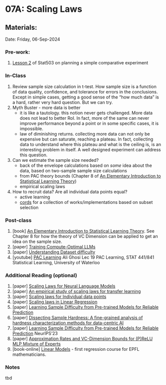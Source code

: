 # 07A: Scaling Laws {.unnumbered}

## Materials:
Date: Friday, 06-Sep-2024

### Pre-work:
1. [Lesson 2](https://online.stat.psu.edu/stat503/lesson/2) of Stat503 on planning a simple comparative experiment

### In-Class
1. Review sample size calculation in t-test. How sample size is a function of  data quality, confidence, and tolerance for errors in the conclusions. Except in simple cases, getting a good sense of the "how much data" is a hard, rather very hard question. But we can try.
2. Myth Buster - more data is better
    - it is like a tautology. this notion never gets challenged. More data does not lead to better RoI. In fact, more of the same can never improve performance beyond a point or in some specific cases, it is impossible.
    - law of diminishing returns. collecting more data can not only be expensive but can saturate, reaching a plateau. In fact, collecting data to understand where this plateau and what is the ceiling is, is an interesting problem in itself. A well designed experiment can address this question.
3. Can we estimate the sample size needed?
    - back of the envelope calculations based on _some_ idea about the data, based on two-sample sample size calculations
    - from PAC theory bounds (Chapter 8 of  [An Elementary Introduction to Statistical Learning Theory](https://onlinelibrary.wiley.com/doi/book/10.1002/9781118023471))
    - empirical scaling laws
4. How to recruit data? Are all individual data points equal?
    - active learning
    - [cords](https://github.com/decile-team/cords) for a collection of works/implementations based on subset selection

### Post-class

1. \[book\] [An Elementary Introduction to Statistical Learning Theory](https://onlinelibrary.wiley.com/doi/book/10.1002/9781118023471). See Chapter 8 for how the theory of VC Dimension can be applied to get an idea on the sample size.
2. \[paper\] [Training Compute-Optimal LLMs](https://arxiv.org/abs/2203.15556)
3. \[paper\] [Understanding Dataset difficulty](https://arxiv.org/abs/2110.08420)
4. \[youtube\] [PAC Learning](https://www.youtube.com/watch?v=qOMOYM0WCzU) Ali Ghosi Lec 19 PAC Learning, STAT 441/841 Statistical Learning, University of Waterloo

### Additional Reading (optional)

1. \[paper\] [Scaling Laws for Neural Language Models](https://arxiv.org/abs/2001.08361)
2. \[paper\] [An empirical study of scaling laws for transfer learning](https://arxiv.org/abs/2408.16947v1)
3. \[paper\] [Scaling laws for Individual data points](https://arxiv.org/abs/2405.20456)
4. \[paper\] [Scaling laws in Linear Regression](https://arxiv.org/abs/2406.08466v1)
5. \[paper\] [Learning Sample Difficulty from Pre-trained Models for Reliable Prediction](https://proceedings.neurips.cc/paper_files/paper/2023/hash/50251f54848a433f3e47ae3b7cbded53-Abstract-Conference.html)
6. \[paper\] [Dissecting Sample Hardness: A fine-grained analysis of hardness characterization methods for data-centric AI](https://arxiv.org/abs/2403.04551)
7. \[paper\] [Learning Sample Difficulty from Pre-trained Models
for Reliable Prediction](https://arxiv.org/abs/2304.10127) NeurIPS'23
8. \[paper\] [Approximation Rates and VC-Dimension Bounds for (P)ReLU MLP Mixture of Experts](https://arxiv.org/html/2402.03460v2)
9. \[book-online\] [Linear Models](https://lbelzile.github.io/lineaRmodels/) - first regression course for EPFL mathematicians.



### Notes
tbd